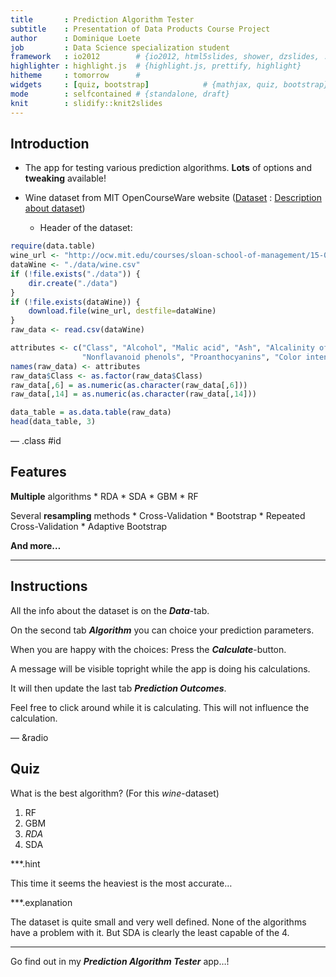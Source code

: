 ```yaml
---
title       : Prediction Algorithm Tester
subtitle    : Presentation of Data Products Course Project
author      : Dominique Loete
job         : Data Science specialization student
framework   : io2012        # {io2012, html5slides, shower, dzslides, ...}
highlighter : highlight.js  # {highlight.js, prettify, highlight}
hitheme     : tomorrow      # 
widgets     : [quiz, bootstrap]            # {mathjax, quiz, bootstrap}
mode        : selfcontained # {standalone, draft}
knit        : slidify::knit2slides
---
```


## Introduction


* The app for testing various prediction algorithms.
    **Lots** of options and **tweaking** available!

* Wine dataset from MIT OpenCourseWare website ([Dataset](http://ocw.mit.edu/courses/sloan-school-of-management/15-097-prediction-machine-learning-and-statistics-spring-2012/datasets/wine.csv) : [Description about dataset](http://ocw.mit.edu/courses/sloan-school-of-management/15-097-prediction-machine-learning-and-statistics-spring-2012/datasets/wine_info.txt))
    + Header of the dataset:
    
```r
require(data.table)
wine_url <- "http://ocw.mit.edu/courses/sloan-school-of-management/15-097-prediction-machine-learning-and-statistics-spring-2012/datasets/wine.csv"
dataWine <- "./data/wine.csv"
if (!file.exists("./data")) {
    dir.create("./data")
}
if (!file.exists(dataWine)) {
    download.file(wine_url, destfile=dataWine)
}
raw_data <- read.csv(dataWine)

attributes <- c("Class", "Alcohol", "Malic acid", "Ash", "Alcalinity of ash", "Magnesium", "Total phenols", "Flavanoids",
                "Nonflavanoid phenols", "Proanthocyanins", "Color intensity", "Hue", "OD280/OD315 of diluted wines", "Proline")
names(raw_data) <- attributes
raw_data$Class <- as.factor(raw_data$Class)
raw_data[,6] = as.numeric(as.character(raw_data[,6]))
raw_data[,14] = as.numeric(as.character(raw_data[,14]))

data_table = as.data.table(raw_data)
head(data_table, 3)
```  

--- .class #id 

## Features

**Multiple** algorithms
* RDA
* SDA
* GBM
* RF

  
Several **resampling** methods
* Cross-Validation
* Bootstrap
* Repeated Cross-Validation
* Adaptive Bootstrap
  
 
**And more...**

---

## Instructions

All the info about the dataset is on the ***Data***-tab.

On the second tab ***Algorithm*** you can choice your prediction parameters.

When you are happy with the choices: Press the ***Calculate***-button.

A message will be visible topright while the app is doing his calculations.

It will then update the last tab ***Prediction Outcomes***.

Feel free to click around while it is calculating. This will not influence the calculation.


--- &radio

## Quiz

What is the best algorithm? (For this *wine*-dataset)

1. RF
2. GBM
3. _RDA_
4. SDA

***.hint

This time it seems the heaviest is the most accurate...

***.explanation

The dataset is quite small and very well defined. None of the algorithms have a problem with it. But SDA is clearly the least capable of the 4.



***


Go find out in my ***Prediction Algorithm Tester*** app...!

